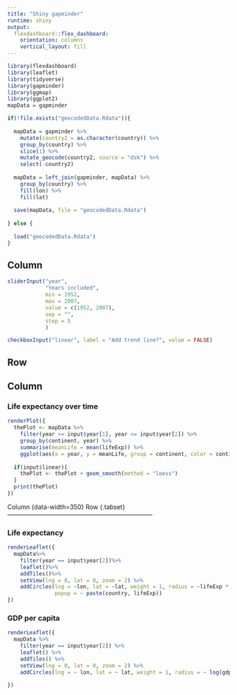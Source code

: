 ```yaml
---
title: "Shiny gapminder"
runtime: shiny
output: 
  flexdashboard::flex_dashboard:
    orientation: columns
    vertical_layout: fill
---
```


```r
library(flexdashboard)
library(leaflet)
library(tidyverse)
library(gapminder)
library(ggmap)
library(ggplot2)
mapData = gapminder

if(!file.exists("geocodedData.Rdata")){
  
  mapData = gapminder %>%
    mutate(country2 = as.character(country)) %>%
    group_by(country) %>%
    slice(1) %>%
    mutate_geocode(country2, source = "dsk") %>%
    select(-country2)
  
  mapData = left_join(gapminder, mapData) %>%
    group_by(country) %>%
    fill(lon) %>%
    fill(lat)
  
  save(mapData, file = "geocodedData.Rdata")
  
} else {
  
  load("geocodedData.Rdata")
}
```
Column {.sidebar}
-------------------------------------------------------------------------

```r
sliderInput("year",
            "Years included",
            min = 1952,
            max = 2007,
            value = c(1952, 2007),
            sep = "",
            step = 5
            )

checkboxInput("linear", label = "Add trend line?", value = FALSE)
```

Row
------------------------------------------------------------------------
Column {data-width=650}
-----------------------------------------------------------------------

### Life expectancy over time

```r
renderPlot({
  thePlot <- mapData %>%
    filter(year >= input$year[1], year <= input$year[2]) %>%
    group_by(continent, year) %>%
    summarise(meanLife = mean(lifeExp)) %>%
    ggplot(aes(x = year, y = meanLife, group = continent, color = continent)) + geom_line()
  
  if(input$linear){
    thePlot <- thePlot + geom_smooth(method = "loess")
  }
  print(thePlot)
})
```

Column {data-width=350}
Row {.tabset}
-----------------------------------------------------------------------

### Life expectancy

```r
renderLeaflet({
  mapData%>%
    filter(year == input$year[2])%>%
    leaflet()%>%
    addTiles()%>%
    setView(lng = 0, lat = 0, zoom = 2) %>%
    addCircles(lng = ~lon, lat = ~lat, weight = 1, radius = ~lifeExp * 5000,
               popup = ~ paste(country, lifeExp))
})
```

### GDP per capita

```r
renderLeaflet({
  mapData %>%
    filter(year == input$year[2]) %>%
    leaflet() %>%
    addTiles() %>%
    setView(lng = 0, lat = 0, zoom = 2) %>%
    addCircles(lng = ~ lon, lat = ~ lat, weight = 1, radius = ~ log(gdpPercap) *25000, popup = ~ paste(country, gdpPercap))
  
})

```

